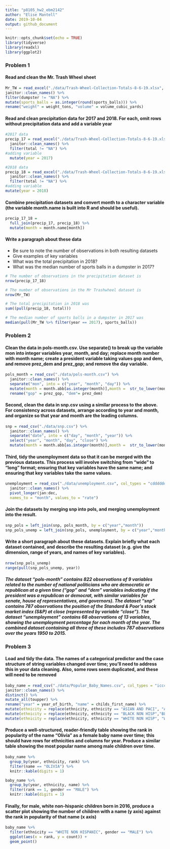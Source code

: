 ```yaml
---
title: "p8105_hw2_ebm2142"
author: "Elise Mantell"
date: 2019-10-04
output: github_document
---
```


```r
knitr::opts_chunk$set(echo = TRUE)
library(tidyverse)
library(readxl)
library(ggplot2)
```
### Problem 1

#### Read and clean the Mr. Trash Wheel sheet

```r
Mr_TW = read_excel("./data/Trash-Wheel-Collection-Totals-8-6-19.xlsx", range = "A2:N408", sheet = 1) %>% 
janitor::clean_names() %>% 
filter(dumpster != "NA") %>% 
mutate(sports_balls = as.integer(round(sports_balls))) %>% 
rename("weight" = weight_tons, "volume" = volume_cubic_yards)
```
#### Read and clean precipitation data for 2017 and 2018. For each, omit rows without precipitation data and add a variable year


```r
#2017 data
precip_17 = read_excel("./data/Trash-Wheel-Collection-Totals-8-6-19.xlsx", sheet = "2017 Precipitation", range = "A2:B14") %>% 
  janitor::clean_names() %>% 
  filter(total != "NA") %>% 
#adding variable
  mutate(year = 2017)

#2018 data
precip_18 = read_excel("./data/Trash-Wheel-Collection-Totals-8-6-19.xlsx",sheet = "2018 Precipitation", range = "A2:B14") %>% 
  janitor::clean_names() %>% 
  filter(total != "NA") %>% 
#adding variable
mutate(year = 2018)
```
#### Combine precipitation datasets and convert month to a character variable (the variable month.name is built into R and should be useful).

```r
precip_17_18 =
  full_join(precip_17, precip_18) %>% 
  mutate(month = month.name[month])
```

#### Write a paragraph about these data
* Be sure to note the number of observations in both resulting datasets
* Give examples of key variables
* What was the total precipitation in 2018? 
* What was the median number of sports balls in a dumpster in 2017? 

```r

# The number of observations in the precipitation dataset is
nrow(precip_17_18)

# The number of observations in the Mr Trashwheel dataset is
nrow(Mr_TW)

# The total precipitation in 2018 was
sum((pull(precip_18, total)))

# The median number of sports balls in a dumpster in 2017 was
median(pull(Mr_TW %>% filter(year == 2017), sports_balls))
```
### Problem 2

#### Clean the data in pols-month.csv. Use separate() to break up the variable mon into integer variables year, month, and day; replace month number with month name; create a president variable taking values gop and dem, and remove prez_dem and prez_gop; and remove the day variable.

```r
pols_month = read_csv("./data/pols-month.csv") %>%
  janitor::clean_names() %>% 
  separate("mon", into = c("year", "month", "day")) %>% 
  mutate(month = month.abb[as.integer(month)],month =  str_to_lower(month)) %>% 
  rename("gop" = prez_gop, "dem"= prez_dem)
```

#### Second, clean the data in snp.csv using a similar process to the above. For consistency across datasets, arrange according to year and month, and organize so that year and month are the leading columns.

```r
snp = read_csv("./data/snp.csv") %>% 
  janitor::clean_names() %>% 
  separate("date", into = c("day", "month", "year")) %>% 
  select("year", "month", "day", "close") %>% 
  mutate(month = month.abb[as.integer(month)],month =  str_to_lower(month))
```

#### Third, tidy the unemployment data so that it can be merged with the previous datasets. This process will involve switching from “wide” to “long” format; ensuring that key variables have the same name; and ensuring that key variables take the same values.

```r
unemployment = read_csv("./data/unemployment.csv", col_types = "cdddddddddddd") %>% 
  janitor::clean_names() %>% 
  pivot_longer(jan:dec, 
  names_to = "month", values_to = "rate") 
```

#### Join the datasets by merging snp into pols, and merging unemployment into the result.

```r
snp_pols = left_join(snp, pols_month, by = c("year","month"))
snp_pols_unemp = left_join(snp_pols, unemployment, by = c("year","month"))
```
#### Write a short paragraph about these datasets. Explain briefly what each dataset contained, and describe the resulting dataset (e.g. give the dimension, range of years, and names of key variables).

```r
nrow(snp_pols_unemp)
range(pull(snp_pols_unemp, year))
```

##### The dataset “pols-month” contains 822 observations of 9 variables related to the number of national politicians who are democratic or republican at a given time ("gop" and "dem" variables indicating if the president was a republican or democrat, with similar variables for senate, house of representatives, and governors). The dataset "snp" contains 787 observations the position of the Standard & Poor’s stock market index (S&P) at close (represented by variable "close"). The dataset “unemployment” contains 68 observations of 13 variables, showing the unemployment percentage for each month of the year. The combined dataset containing all three of these includes 787 observations over the years 1950 to 2015. 

### Problem 3

#### Load and tidy the data. The names of a categorical predictor and the case structure of string variables changed over time; you’ll need to address this in your data cleaning. Also, some rows seem duplicated, and these will need to be removed

```r
baby_name = read_csv("./data/Popular_Baby_Names.csv", col_types = "icccii") %>% 
janitor::clean_names() %>% 
distinct() %>% 
mutate_all(toupper) %>% 
rename("year" = year_of_birth, "name" = childs_first_name) %>% 
mutate(ethnicity = replace(ethnicity, ethnicity == "ASIAN AND PACI", "ASIAN AND PACIFIC ISLANDER")) %>% 
mutate(ethnicity = replace(ethnicity, ethnicity == "BLACK NON HISP","BLACK NON HISPANIC")) %>%
mutate(ethnicity = replace(ethnicity, ethnicity == "WHITE NON HISP", "WHITE NON HISPANIC"))
```

#### Produce a well-structured, reader-friendly table showing the rank in popularity of the name “Olivia” as a female baby name over time; this should have rows for ethnicities and columns for year. Produce a similar table showing the most popular name among male children over time.

```r
baby_name %>%
  group_by(year, ethnicity, rank) %>% 
  filter(name == "OLIVIA") %>%
  knitr::kable(digits = 1)
```
```r
baby_name %>%
  group_by(year, ethnicity, name) %>% 
  filter(rank == 1, gender == "MALE") %>%
  knitr::kable(digits = 1)
```

#### Finally, for male, white non-hispanic children born in 2016, produce a scatter plot showing the number of children with a name (y axis) against the rank in popularity of that name (x axis)

```r
baby_name %>%
  filter(ethnicity == "WHITE NON HISPANIC", gender == "MALE") %>%
  ggplot(aes(x = rank, y = count)) + 
  geom_point()
```